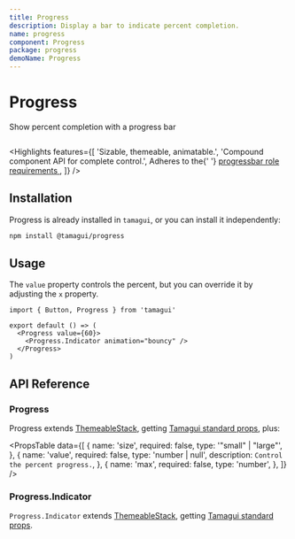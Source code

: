```yaml
---
title: Progress
description: Display a bar to indicate percent completion.
name: progress
component: Progress
package: progress
demoName: Progress
---
```


# Progress

<Description>Show percent completion with a progress bar</Description>

<HeroContainer showAnimationDriverControl>
  <ProgressDemo />
</HeroContainer>

```tsx hero template=Progress

```

<Highlights
  features={[
    'Sizable, themeable, animatable.',
    'Compound component API for complete control.',
    <span>
      Adheres to the{' '}
      <a href="https://www.w3.org/TR/wai-aria-1.2/#progressbar">
        progressbar role requirements
      </a>
    </span>,
  ]}
/>

## Installation

Progress is already installed in `tamagui`, or you can install it independently:

```bash
npm install @tamagui/progress
```

## Usage

The `value` property controls the percent, but you can override it by adjusting the `x` property.

```tsx
import { Button, Progress } from 'tamagui'

export default () => (
  <Progress value={60}>
    <Progress.Indicator animation="bouncy" />
  </Progress>
)
```

## API Reference

### Progress

Progress extends [ThemeableStack](/docs/components/stacks#themeablestack), getting [Tamagui standard props](/docs/intro/props), plus:

<PropsTable
  data={[
    {
      name: 'size',
      required: false,
      type: '"small" | "large"',
    },
    {
      name: 'value',
      required: false,
      type: 'number | null',
      description: `Control the percent progress.`,
    },
    {
      name: 'max',
      required: false,
      type: 'number',
    },
  ]}
/>

### Progress.Indicator

`Progress.Indicator` extends [ThemeableStack](/docs/components/stacks#themeablestack), getting [Tamagui standard props](/docs/intro/props).
